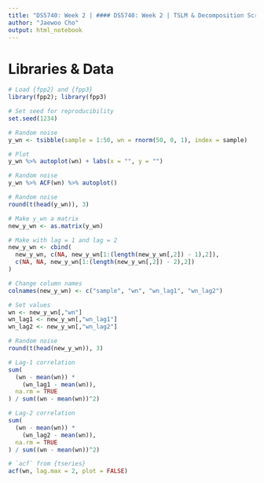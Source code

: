 ```yaml
---
title: "DS5740: Week 2 | #### DS5740: Week 2 | TSLM & Decomposition Script ####"
author: "Jaewoo Cho"
output: html_notebook
---
```

# Libraries & Data

```r
# Load {fpp2} and {fpp3}
library(fpp2); library(fpp3)

# Set seed for reproducibility
set.seed(1234)
```

```r
# Random noise
y_wn <- tsibble(sample = 1:50, wn = rnorm(50, 0, 1), index = sample)

# Plot
y_wn %>% autoplot(wn) + labs(x = "", y = "")

# Random noise
y_wn %>% ACF(wn) %>% autoplot()

```

```r

# Random noise
round(t(head(y_wn)), 3)

# Make y_wn a matrix
new_y_wn <- as.matrix(y_wn)

# Make with lag = 1 and lag = 2
new_y_wn <- cbind(
  new_y_wn, c(NA, new_y_wn[1:(length(new_y_wn[,2]) - 1),2]),
  c(NA, NA, new_y_wn[1:(length(new_y_wn[,2]) - 2),2])
)

# Change column names
colnames(new_y_wn) <- c("sample", "wn", "wn_lag1", "wn_lag2")

# Set values
wn <- new_y_wn[,"wn"]
wn_lag1 <- new_y_wn[,"wn_lag1"]
wn_lag2 <- new_y_wn[,"wn_lag2"]

# Random noise
round(t(head(new_y_wn)), 3)

# Lag-1 correlation
sum(
  (wn - mean(wn)) *
    (wn_lag1 - mean(wn)),
  na.rm = TRUE
) / sum((wn - mean(wn))^2)

# Lag-2 correlation
sum(
  (wn - mean(wn)) *
    (wn_lag2 - mean(wn)),
  na.rm = TRUE
) / sum((wn - mean(wn))^2)

# `acf` from {tseries}
acf(wn, lag.max = 2, plot = FALSE)
```

